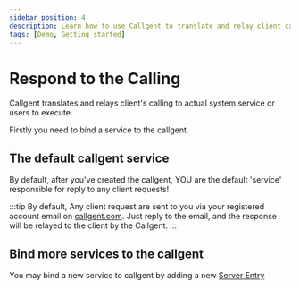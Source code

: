 ```yaml
---
sidebar_position: 4
description: Learn how to use Callgent to translate and relay client calls to system services or users. Bind services and manage client requests efficiently.
tags: [Demo, Getting started]
---
```


# Respond to the Calling

Callgent translates and relays client's calling to actual system service or users to execute.

Firstly you need to bind a service to the callgent.

## The default callgent service

By default, after you've created the callgent, YOU are the default 'service' responsible for reply to any client requests!

:::tip
By default, Any client request are sent to you via your registered account email on [callgent.com](https://www.callgent.com).
Just reply to the email, and the response will be relayed to the client by the Callgent.
:::

## Bind more services to the callgent

You may bind a new service to callgent by adding a new [Server Entry](../advanced-topics/callgent-entries/server-entry)
